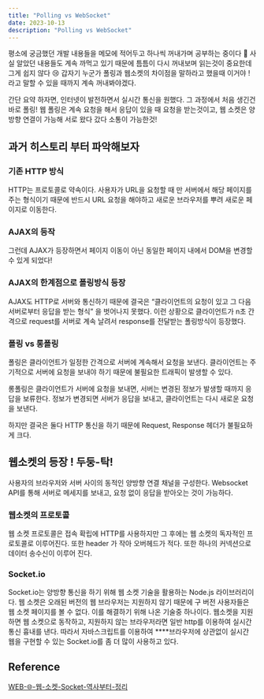 ```yaml
---
title: "Polling vs WebSocket"
date: 2023-10-13
description: "Polling vs WebSocket"
---
```


평소에 궁금했던 개발 내용들을 메모에 적어두고 하나씩 꺼내가며 공부하는 중이다 🤔 사실 알았던 내용들도 계속 까먹고 있기 때문에 틈틈이 다시 꺼내보며 읽는것이 중요한데 그게 쉽지 않다 😢 갑자기 누군가 폴링과 웹소켓의 차이점을 말하라고 했을때 이거야 ! 라고 말할 수 있을 때까지 계속 꺼내봐야겠다.

간단 요약 하자면, 인터넷이 발전하면서 실시간 통신을 원했다. 그 과정에서 처음 생긴건 바로 폴링! 웹 폴링은 계속 요청을 해서 응답이 있을 때 요청을 받는것이고, 웹 소켓은 양방향 연결이 가능해 서로 왔다 갔다 소통이 가능한것!

## 과거 히스토리 부터 파악해보자

### 기존 HTTP 방식

HTTP는 프로토콜로 약속이다. 사용자가 URL을 요청할 때 만 서버에서 해당 페이지를 주는 형식이기 때문에 반드시 URL 요청을 해야하고 새로운 브라우저를 뿌려 새로운 페이지로 이동한다.

### AJAX의 등작

그런데 AJAX가 등장하면서 페이지 이동이 아닌 동일한 페이지 내에서 DOM을 변경할 수 있게 되었다!

### AJAX의 한계점으로 폴링방식 등장

AJAX도 HTTP로 서버와 통신하기 때문에 결국은 “클라이언트의 요청이 있고 그 다음 서버로부터 응답을 받는 형식” 을 벗어나지 못했다. 이런 상황으로 클라이언트가 n초 간격으로 request를 서버로 계속 날려서 response를 전달받는 폴링방식이 등장했다.

### 폴링 vs 롱폴링

폴링은 클라이언트가 일정한 간격으로 서버에 계속해서 요청을 보낸다. 클라이언트는 주기적으로 서버에 요청을 보내야 하기 때문에 불필요한 트래픽이 발생할 수 있다.

롱폴링은 클라이언트가 서버에 요청을 보내면, 서버는 변경된 정보가 발생할 때까지 응답을 보류한다. 정보가 변경되면 서버가 응답을 보내고, 클라이언트는 다시 새로운 요청을 보낸다.

하지만 결국은 둘다 HTTP 통신을 하기 때문에 Request, Response 헤더가 불필요하게 크다.

## 웹소켓의 등장 ! 두둥-탁!

사용자의 브라우저와 서버 사이의 동적인 양방향 연결 채널을 구성한다. Websocket API를 통해 서버로 메세지를 보내고, 요청 없이 응답을 받아오는 것이 가능하다.

### 웹소켓의 프로토콜

웹 소켓 프로토콜은 접속 확립에 HTTP를 사용하지만 그 후에는 웹 소켓의 독자적인 프로토콜로 이루어진다. 또한 header 가 작아 오버헤드가 적다. 또한 하나의 커넥션으로 데이터 송수신이 이루어 진다.

### Socket.io

Socket.io는 양방향 통신을 하기 위해 웹 소켓 기술을 활용하는 Node.js 라이브러리이다. 웹 소켓은 오래된 버전의 웹 브라우저는 지원하지 않기 때문에 구 버전 사용자들은 웹 소켓 페이지를 볼 수 없다. 이를 해결하기 위해 나온 기술중 하나이다. 웹소켓을 지원하면 웹 소켓으로 동작하고, 지원하지 않는 브라우저라면 일반 http를 이용하여 실시간 통신 흉내를 낸다. 따라서 자바스크립트를 이용하여 \*\*\*\*브라우저에 상관없이 실시간 웹을 구현할 수 있는 Socket.io를 좀 더 많이 사용하고 있다.

## Reference

[WEB-🌐-웹-소켓-Socket-역사부터-정리](https://inpa.tistory.com/entry/WEB-%F0%9F%8C%90-%EC%9B%B9-%EC%86%8C%EC%BC%93-Socket-%EC%97%AD%EC%82%AC%EB%B6%80%ED%84%B0-%EC%A0%95%EB%A6%AC)

